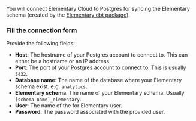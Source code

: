 You will connect Elementary Cloud to Postgres for syncing the Elementary schema (created by the [Elementary dbt package](/cloud/onboarding/quickstart-dbt-package)).

<Snippet file="cloud/integrations/create-user-operation.mdx" />

### Fill the connection form

Provide the following fields:

- **Host**: The hostname of your Postgres account to connect to. This can either be a hostname or an IP address.
- **Port**: The port of your Postgres account to connect to. This is usually `5432`.
- **Database name**: The name of the database where your Elementary schema exist. e.g. `analytics`.
- **Elementary schema**: The name of your Elementary schema. Usually `[schema name]_elementary`.
- **User**: The name of the for Elementary user.
- **Password**: The password associated with the provided user.

<Snippet file="cloud/integrations/ip-allowlist.mdx" />
